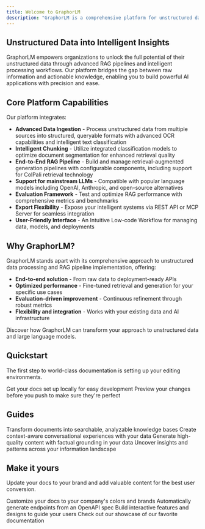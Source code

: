 ```yaml
---
title: Welcome to GraphorLM
description: "GraphorLM is a comprehensive platform for unstructured data processing that performs data ingestion from diverse sources, implements end-to-end RAG (Retrieval-Augmented Generation) pipelines, provides robust evaluation tools for RAG performance, and enables seamless export capabilities via REST API and MCP Server ([Model Context Protocol]) integration."
---
```


## Unstructured Data into Intelligent Insights
GraphorLM empowers organizations to unlock the full potential of their unstructured data through advanced RAG pipelines and intelligent processing workflows. Our platform bridges the gap between raw information and actionable knowledge, enabling you to build powerful AI applications with precision and ease.

## Core Platform Capabilities
Our platform integrates:

- **Advanced Data Ingestion** - Process unstructured data from multiple sources into structured, queryable formats with advanced OCR capabilities and intelligent text classification
- **Intelligent Chunking** - Utilize integrated classification models to optimize document segmentation for enhanced retrieval quality
- **End-to-End RAG Pipeline** - Build and manage retrieval-augmented generation pipelines with configurable components, including support for ColPali retrieval technology
- **Support for mainstream LLMs** - Compatible with popular language models including OpenAI, Anthropic, and open-source alternatives
- **Evaluation Framework** - Test and optimize RAG performance with comprehensive metrics and benchmarks
- **Export Flexibility** - Expose your intelligent systems via REST API or MCP Server for seamless integration
- **User-Friendly Interface** - An Intuitive Low-code Workflow for managing data, models, and deployments

## Why GraphorLM?

GraphorLM stands apart with its comprehensive approach to unstructured data processing and RAG pipeline implementation, offering:

- **End-to-end solution** - From raw data to deployment-ready APIs
- **Optimized performance** - Fine-tuned retrieval and generation for your specific use cases
- **Evaluation-driven improvement** - Continuous refinement through robust metrics
- **Flexibility and integration** - Works with your existing data and AI infrastructure

Discover how GraphorLM can transform your approach to unstructured data and large language models.

## Quickstart

The first step to world-class documentation is setting up your editing environments.

<CardGroup cols={2}>
  <Card
    title="Edit Your Docs"
    icon="pen-to-square"
    href="https://mintlify.com/docs/quickstart"
  >
    Get your docs set up locally for easy development
  </Card>
  <Card
    title="Preview Changes"
    icon="image"
    href="https://mintlify.com/docs/development"
  >
    Preview your changes before you push to make sure they're perfect
  </Card>
</CardGroup>

## Guides

<CardGroup cols={2}>
  <Card
    title="Document Intelligence"
    icon="file-lines"
    href="/docs/solutions/document-intelligence"
  >
    Transform documents into searchable, analyzable knowledge bases
  </Card>
  <Card
    title="Conversational AI"
    icon="comments"
    href="/docs/solutions/conversational-ai"
  >
    Create context-aware conversational experiences with your data
  </Card>
  <Card
    title="Content Generation"
    icon="pen-fancy"
    href="/docs/solutions/content-generation"
  >
    Generate high-quality content with factual grounding in your data
  </Card>
  <Card
    title="Knowledge Discovery"
    icon="magnifying-glass-chart"
    href="/docs/solutions/knowledge-discovery"
  >
    Uncover insights and patterns across your information landscape
  </Card>
</CardGroup>

## Make it yours

Update your docs to your brand and add valuable content for the best user conversion.

<CardGroup cols={2}>
  <Card
    title="Customize Style"
    icon="palette"
    href="https://mintlify.com/docs/settings/global"
  >
    Customize your docs to your company's colors and brands
  </Card>
  <Card
    title="Reference APIs"
    icon="code"
    href="https://mintlify.com/docs/api-playground/openapi"
  >
    Automatically generate endpoints from an OpenAPI spec
  </Card>
  <Card
    title="Add Components"
    icon="screwdriver-wrench"
    href="https://mintlify.com/docs/content/components/accordions"
  >
    Build interactive features and designs to guide your users
  </Card>
  <Card
    title="Get Inspiration"
    icon="stars"
    href="https://mintlify.com/customers"
  >
    Check out our showcase of our favorite documentation
  </Card>
</CardGroup>
